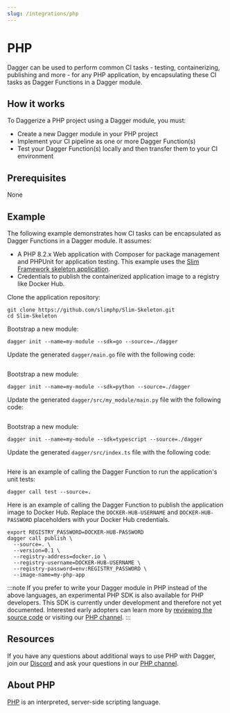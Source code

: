 ```yaml
---
slug: /integrations/php
---
```



# PHP

Dagger can be used to perform common CI tasks - testing, containerizing, publishing and more - for any PHP application, by encapsulating these CI tasks as Dagger Functions in a Dagger module.

## How it works

To Daggerize a PHP project using a Dagger module, you must:

- Create a new Dagger module in your PHP project
- Implement your CI pipeline as one or more Dagger Function(s)
- Test your Dagger Function(s) locally and then transfer them to your CI environment

## Prerequisites

None

## Example

The following example demonstrates how CI tasks can be encapsulated as Dagger Functions in a Dagger module. It assumes:

- A PHP 8.2.x Web application with Composer for package management and PHPUnit for application testing. This example uses the [Slim Framework skeleton application](https://github.com/slimphp/Slim-Skeleton.git).
- Credentials to publish the containerized application image to a registry like Docker Hub.

Clone the application repository:

```shell
git clone https://github.com/slimphp/Slim-Skeleton.git
cd Slim-Skeleton
```

<Tabs groupId="language">
<TabItem value="Go">

Bootstrap a new module:

```shell
dagger init --name=my-module --sdk=go --source=./dagger
```

Update the generated `dagger/main.go` file with the following code:

```go file=./snippets/php/go/main.go
```

</TabItem>
<TabItem value="Python">

Bootstrap a new module:

```shell
dagger init --name=my-module --sdk=python --source=./dagger
```

Update the generated `dagger/src/my_module/main.py` file with the following code:

```python file=./snippets/php/python/main.py
```

</TabItem>
<TabItem value="TypeScript">

Bootstrap a new module:

```shell
dagger init --name=my-module --sdk=typescript --source=./dagger
```

Update the generated `dagger/src/index.ts` file with the following code:

```typescript file=./snippets/php/typescript/index.ts
```

</TabItem>
</Tabs>

Here is an example of calling the Dagger Function to run the application's unit tests:

```shell
dagger call test --source=.
```

Here is an example of calling the Dagger Function to publish the application image to Docker Hub. Replace the `DOCKER-HUB-USERNAME` and `DOCKER-HUB-PASSWORD` placeholders with your Docker Hub credentials.

```shell
export REGISTRY_PASSWORD=DOCKER-HUB-PASSWORD
dagger call publish \
  --source=. \
  --version=0.1 \
  --registry-address=docker.io \
  --registry-username=DOCKER-HUB-USERNAME \
  --registry-password=env:REGISTRY_PASSWORD \
  --image-name=my-php-app
```

:::note
If you prefer to write your Dagger module in PHP instead of the above languages, an experimental PHP SDK is also available for PHP developers. This SDK is currently under development and therefore not yet documented. Interested early adopters can learn more by [reviewing the source code](https://github.com/dagger/dagger/tree/main/sdk/php) or visiting our [PHP channel](https://discord.com/channels/707636530424053791/1162025276872609832).
:::

## Resources

If you have any questions about additional ways to use PHP with Dagger, join our [Discord](https://discord.gg/dagger-io) and ask your questions in our [PHP channel](https://discord.com/channels/707636530424053791/1162025276872609832).

## About PHP

[PHP](https://www.php.net) is an interpreted, server-side scripting language.
